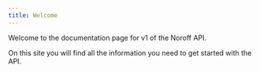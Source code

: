 ```yaml
---
title: Welcome
---
```


Welcome to the documentation page for v1 of the Noroff API.

On this site you will find all the information you need to get started with the API.

<Cards>
  <Card title="About" href="/docs/v1/about" description="Visit the about page to get started" />
</Cards>
